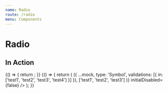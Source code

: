 ```yaml
---
name: Radio
route: /radio
menu: Components
---
```


# Radio


## In Action

<Playground>
  {() => {
    return <RadioEditor field={createFakeFieldAPI()} initialDisabled={false} />;
  }}
</Playground>

<Playground>
  {() => {
    return (
      <RadioEditor
        field={createFakeFieldAPI(
          mock => ({
            ...mock,
            type: 'Symbol',
            validations: [{ in: ['test1', 'test2', 'test3', 'test4'] }]
          }),
          ['test1', 'test2', 'test3']
        )}
        initialDisabled={false}
      />
    );
  }}
</Playground>
